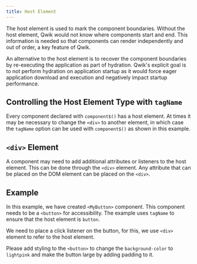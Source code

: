 ```yaml
---
title: Host Element
---
```


The host element is used to mark the component boundaries. Without the host element, Qwik would not know where components start and end. This information is needed so that components can render independently and out of order, a key feature of Qwik.

An alternative to the host element is to recover the component boundaries by re-executing the application as part of hydration. Qwik's explicit goal is to not perform hydration on application startup as it would force eager application download and execution and negatively impact startup performance.

## Controlling the Host Element Type with `tagName`

Every component declared with `component$()` has a host element. At times it may be necessary to change the `<div>` to another element, in which case the `tagName` option can be used with `component$()` as shown in this example.

## `<div>` Element

A component may need to add additional attributes or listeners to the host element. This can be done through the `<div>` element. Any attribute that can be placed on the DOM element can be placed on the `<div>`.


## Example

In this example, we have created `<MyButton>` component. This component needs to be a `<button>` for accessibility. The example uses `tagName` to ensure that the host element is `button`.

We need to place a click listener on the button, for this, we use `<div>` element to refer to the host element.

Please add styling to the `<button>` to change the `background-color` to `lightpink` and make the button large by adding padding to it.
